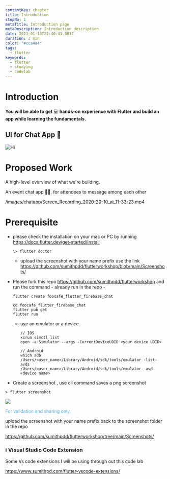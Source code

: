 ```yaml
---
contentKey: chapter
title: Introduction
stepNo: 1
metaTitle: Introduction page
metaDescription: Introduction description
date: 2021-01-13T22:40:41.081Z
duration: 2 min
color: "#cca4a4"
tags:
  - flutter
keywords:
  - flutter
  - studying
  - Codelab
---
```

# Introduction

**You will be able to get** 💻 **hands-on experience with Flutter and build an app while learning the fundamentals.**

## UI for Chat App 💬

![Hi](https://res.cloudinary.com/sitecore/image/upload/c_limit,q_80,w_2000/v1642812522/Codelab/FF363CB8-B4DF-40FC-822D-A15D5B0A22AC_mmqrqq.jpg)

# Proposed Work

A high-level overview of what we're building.

An event chat app 🧑‍💻, for attendees to message among each other

[/images/chatapp/Screen_Recording_2020-20-10_at_11-33-23.mp4](/images/chatapp/Screen_Recording_2020-20-10_at_11-33-23.mp4)

# Prerequisite

* please check the installation on your mac or PC by running <https://docs.flutter.dev/get-started/install>

  ```
  \> flutter doctor
  ```

  * upload the screenshot with your name prefix use the link https://github.com/sumithpdd/flutterworkshop/blob/main/Screenshots/
* Please fork this repo https://github.com/sumithpdd/flutterworkshop and run the command - already run in the repo -

  ```
  flutter create foocafe_flutter_firebase_chat
  ```

  ```
  cd foocafe_flutter_firebase_chat
  flutter pub get
  flutter run
  ```

  * use an emulator or a device

    ```
    // IOS
    xcrun simctl list
    open -a Simulator --args -CurrentDeviceUDID <your device UDID>

    // Android
    which adb
    /Users/<user_name>/Library/Android/sdk/tools/emulator -list-avds
    /Users/<user_name>/Library/Android/sdk/tools/emulator -avd <device name>
    ```
* Create a screenshot , use cli command saves a png screenshot

```
> flutter screenshot
```

![](https://res.cloudinary.com/sitecore/image/upload/c_limit,q_80,w_2000/v1643832970/foocafe_flutter_chat_codelab/spd_home_screen_i4av4g.png)

<span style="color:#59afe1"> For validation and sharing only.</span>

upload the screenshot with your name prefix back to the screenshot folder in the repo

https://github.com/sumithpdd/flutterworkshop/tree/main/Screenshots/

### ℹ️ Visual Studio Code Extension

Some Vs code extensions I will be using through out this code lab

<https://www.sumithpd.com/flutter-vscode-extensions/>